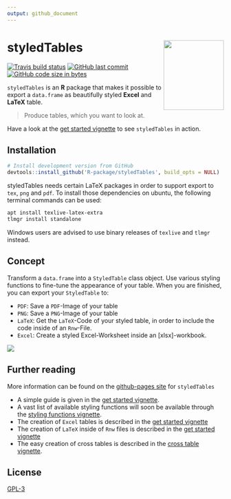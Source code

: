 ```yaml
---
output: github_document
---
```


# styledTables <img src="man/figures/logo.png" align="right" alt="" width=140 height=162 />

<!-- badges: start -->
[![Travis build status](https://travis-ci.org/R-package/styledTables.svg?branch=master)](https://travis-ci.org/R-package/styledTables)
[![GitHub last commit](https://img.shields.io/github/last-commit/R-package/styledTables.svg?logo=github)](https://github.com/R-package/styledTables/commits/master)
[![GitHub code size in bytes](https://img.shields.io/github/languages/code-size/R-package/styledTables.svg?logo=github)](https://github.com/R-package/styledTables)


`styledTables` is an **R** package that makes it possible to export a
`data.frame` as beautifully styled **Excel** and **LaTeX** table.

> Produce tables, which you want to look at.

Have a look at the [get started vignette] to see `styledTables` in action.

## Installation

```r
# Install development version from GitHub
devtools::install_github('R-package/styledTables', build_opts = NULL)
```

styledTables needs certain LaTeX packages in order to support export to `tex`,
`png` and `pdf`. To install those dependencies on ubuntu, the following terminal
commands can be used:

```bash
apt install texlive-latex-extra
tlmgr install standalone
```

Windows users are advised to use binary releases of `texlive` and `tlmgr` instead.

## Concept

Transform a `data.frame` into a `StyledTable` class object. 
Use various styling functions to fine-tune the appearance of your table.
When you are finished, you can export your `StyledTable` to:

* `PDF`: Save a `PDF`-Image of your table
* `PNG`: Save a `PNG`-Image of your table
* `LaTeX`: Get the `LaTeX`-Code of your styled table, in order to include
  the code inside of an `Rnw`-File.
* `Excel`: Create a styled Excel-Worksheet inside an [xlsx]-workbook.

<p>
<img src="man/figures/flow_st.png">
</p>

## Further reading

More information can be found on the [github-pages site] for `styledTables` 

* A simple guide is given in the [get started vignette].
* A vast list of available styling functions will soon be available through the [styling functions vignette].
* The creation of `Excel` tables is described in the [get started vignette]
* The creation of `LaTeX` inside of `Rnw` files is described in the [get started vignette]
* The easy creation of cross tables is described in the [cross table vignette].

## License

[GPL-3]
  
[get started vignette]:  https://R-package.github.io/styledTables/articles/styledTables.html
[styling functions vignette]:  https://R-package.github.io/styledTables/articles/styling_functions.html
[cross table vignette]: https://R-package.github.io/styledTables/articles/cross_table_creation.html
[github-pages site]: https://R-package.github.io/styledTables
[xlsx package]: https://cran.r-project.org/web/packages/xlsx/xlsx.pdf
[GPL-3]: https://R-package.github.io/styledTables/LICENSE

